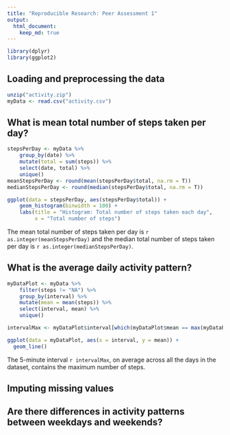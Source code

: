 ```yaml
---
title: "Reproducible Research: Peer Assessment 1"
output: 
  html_document:
    keep_md: true
---
```


```r
library(dplyr)
library(ggplot2)
```

## Loading and preprocessing the data
```r
unzip("activity.zip")
myData <- read.csv("activity.csv")
```

## What is mean total number of steps taken per day?
```r
stepsPerDay <- myData %>% 
    group_by(date) %>% 
    mutate(total = sum(steps)) %>% 
    select(date, total) %>% 
    unique()
meanStepsPerDay <- round(mean(stepsPerDay$total, na.rm = T))
medianStepsPerDay <- round(median(stepsPerDay$total, na.rm = T))

ggplot(data = stepsPerDay, aes(stepsPerDay$total)) + 
    geom_histogram(binwidth = 100) +
    labs(title = "Histogram: Total number of steps taken each day",
         x = "Total number of steps") 
```

The mean total number of steps taken per day is `r as.integer(meanStepsPerDay)` and the median total number of steps taken per day is `r as.integer(medianStepsPerDay)`.

## What is the average daily activity pattern?
```r
myDataPlot <- myData %>% 
    filter(steps != "NA") %>% 
    group_by(interval) %>% 
    mutate(mean = mean(steps)) %>% 
    select(interval, mean) %>% 
    unique()

intervalMax <- myDataPlot$interval[which(myDataPlot$mean == max(myDataPlot$mean))]

ggplot(data = myDataPlot, aes(x = interval, y = mean)) + 
  geom_line()
```

The 5-minute interval `r intervalMax`, on average across all the days in the dataset, contains the maximum number of steps.

## Imputing missing values



## Are there differences in activity patterns between weekdays and weekends?
